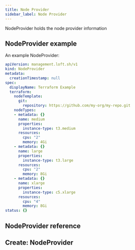 ```yaml
---
title: Node Provider
sidebar_label: Node Provider
---
```


NodeProvider holds the node provider information

## NodeProvider example

An example NodeProvider:
```yaml
apiVersion: management.loft.sh/v1
kind: NodeProvider
metadata:
  creationTimestamp: null
spec:
  displayName: Terraform Example
  terraform:
    nodeTemplate:
      git:
        repository: https://github.com/my-org/my-repo.git
    nodeTypes:
    - metadata: {}
      name: medium
      properties:
        instance-type: t3.medium
      resources:
        cpu: "2"
        memory: 4Gi
    - metadata: {}
      name: large
      properties:
        instance-type: t3.large
      resources:
        cpu: "2"
        memory: 8Gi
    - metadata: {}
      name: xlarge
      properties:
        instance-type: c5.xlarge
      resources:
        cpu: "4"
        memory: 8Gi
status: {}

```

## NodeProvider reference

<Reference />

## Create: NodeProvider

<Create />



